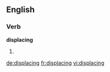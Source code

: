 ==English==

===Verb===
'''displacing'''

# {{present participle of|displace}}

[[de:displacing]]
[[fr:displacing]]
[[vi:displacing]]